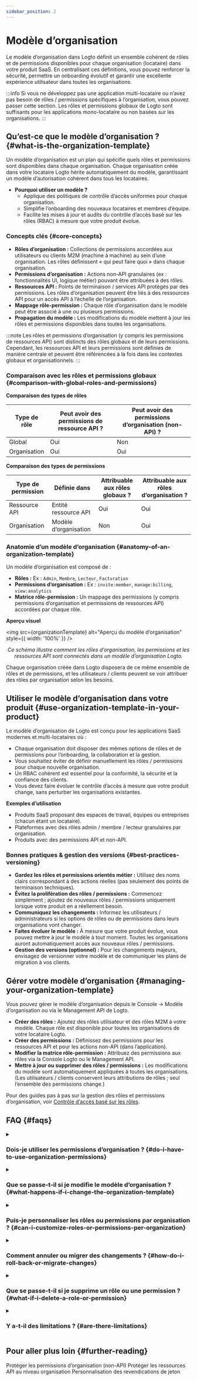 ```yaml
---
sidebar_position: 2
---
```



# Modèle d’organisation

Le <CloudLink to="/organization-template">modèle d’organisation</CloudLink> dans Logto définit un ensemble cohérent de rôles et de permissions disponibles pour chaque organisation (locataire) dans votre produit SaaS. En centralisant ces définitions, vous pouvez renforcer la sécurité, permettre un onboarding évolutif et garantir une excellente expérience utilisateur dans toutes les organisations.

:::info
Si vous ne développez pas une application multi-locataire ou n’avez pas besoin de rôles / permissions spécifiques à l’organisation, vous pouvez passer cette section. Les rôles et permissions globaux de Logto sont suffisants pour les applications mono-locataire ou non basées sur les organisations.
:::

## Qu’est-ce que le modèle d’organisation ? \{#what-is-the-organization-template}

Un modèle d’organisation est un plan qui spécifie quels rôles et permissions sont disponibles dans chaque organisation. Chaque organisation créée dans votre locataire Logto hérite automatiquement du modèle, garantissant un modèle d’autorisation cohérent dans tous les locataires.

- **Pourquoi utiliser un modèle ?**
  - Applique des politiques de contrôle d’accès uniformes pour chaque organisation.
  - Simplifie l’onboarding des nouveaux locataires et membres d’équipe.
  - Facilite les mises à jour et audits du contrôle d’accès basé sur les rôles (RBAC) à mesure que votre produit évolue.

### Concepts clés \{#core-concepts}

- **Rôles d’organisation :** Collections de permissions accordées aux utilisateurs ou clients M2M (machine à machine) au sein d’une organisation. Les rôles définissent « qui peut faire quoi » dans chaque organisation.
- **Permissions d’organisation :** Actions non-API granulaires (ex : fonctionnalités UI, logique métier) pouvant être attribuées à des rôles.
- **Ressources API :** Points de terminaison / services API protégés par des permissions. Les rôles d’organisation peuvent être liés à des ressources API pour un accès API à l’échelle de l’organisation.
- **Mappage rôle-permission :** Chaque rôle d’organisation dans le modèle peut être associé à une ou plusieurs permissions.
- **Propagation du modèle :** Les modifications du modèle mettent à jour les rôles et permissions disponibles dans toutes les organisations.

:::note
Les rôles et permissions d’organisation (y compris les permissions de ressources API) sont distincts des rôles globaux et de leurs permissions. Cependant, les ressources API et leurs permissions sont définies de manière centrale et peuvent être référencées à la fois dans les contextes globaux et organisationnels.
:::

### Comparaison avec les rôles et permissions globaux \{#comparison-with-global-roles-and-permissions}

**Comparaison des types de rôles**

<table>
  <thead>
    <tr>
      <th style={{ width: '200px' }}>Type de rôle</th>
      <th>Peut avoir des permissions de ressource API ?</th>
      <th>Peut avoir des permissions d’organisation (non-API) ?</th>
    </tr>
  </thead>
  <tbody>
    <tr>
      <td>Global</td>
      <td>Oui</td>
      <td>Non</td>
    </tr>
    <tr>
      <td>Organisation</td>
      <td>Oui</td>
      <td>Oui</td>
    </tr>
  </tbody>
</table>

**Comparaison des types de permissions**

<table>
  <thead>
    <tr>
      <th style={{ width: '200px' }}>Type de permission</th>
      <th>Définie dans</th>
      <th>Attribuable aux rôles globaux ?</th>
      <th>Attribuable aux rôles d’organisation ?</th>
    </tr>
  </thead>
  <tbody>
    <tr>
      <td>Ressource API</td>
      <td>Entité ressource API</td>
      <td>Oui</td>
      <td>Oui</td>
    </tr>
    <tr>
      <td>Organisation</td>
      <td>Modèle d’organisation</td>
      <td>Non</td>
      <td>Oui</td>
    </tr>
  </tbody>
</table>

### Anatomie d’un modèle d’organisation \{#anatomy-of-an-organization-template}

Un modèle d’organisation est composé de :

- **Rôles :** Ex : `Admin`, `Membre`, `Lecteur`, `Facturation`
- **Permissions d’organisation :** Ex : `invite:member`, `manage:billing`, `view:analytics`
- **Matrice rôle-permission :** Un mappage des permissions (y compris permissions d’organisation et permissions de ressources API) accordées par chaque rôle.

**Aperçu visuel**

<img src={organizationTemplate} alt="Aperçu du modèle d’organisation" style={{ width: '100%' }} />
<center>
  <figcaption>
    <i>
      Ce schéma illustre comment les rôles d’organisation, les permissions et les ressources API sont connectés dans un modèle d’organisation Logto.
    </i>
  </figcaption>
</center>

Chaque organisation créée dans Logto disposera de ce même ensemble de rôles et de permissions, et les utilisateurs / clients peuvent se voir attribuer des rôles par organisation selon les besoins.

## Utiliser le modèle d’organisation dans votre produit \{#use-organization-template-in-your-product}

Le modèle d’organisation de Logto est conçu pour les applications SaaS modernes et multi-locataires où :

- Chaque organisation doit disposer des mêmes options de rôles et de permissions pour l’onboarding, la collaboration et la gestion.
- Vous souhaitez éviter de définir manuellement les rôles / permissions pour chaque nouvelle organisation.
- Un RBAC cohérent est essentiel pour la conformité, la sécurité et la confiance des clients.
- Vous devez faire évoluer le contrôle d’accès à mesure que votre produit change, sans perturber les organisations existantes.

**Exemples d’utilisation**

- Produits SaaS proposant des espaces de travail, équipes ou entreprises (chacun étant un locataire).
- Plateformes avec des rôles admin / membre / lecteur granulaires par organisation.
- Produits avec des permissions API et non-API.

### Bonnes pratiques & gestion des versions \{#best-practices-versioning}

- **Gardez les rôles et permissions orientés métier :** Utilisez des noms clairs correspondant à des actions réelles (pas seulement des points de terminaison techniques).
- **Évitez la prolifération des rôles / permissions :** Commencez simplement ; ajoutez de nouveaux rôles / permissions uniquement lorsque votre produit en a réellement besoin.
- **Communiquez les changements :** Informez les utilisateurs / administrateurs si les options de rôles ou de permissions dans leurs organisations vont changer.
- **Faites évoluer le modèle :** À mesure que votre produit évolue, vous pouvez mettre à jour le modèle à tout moment. Toutes les organisations auront automatiquement accès aux nouveaux rôles / permissions.
- **Gestion des versions (optionnel) :** Pour les changements majeurs, envisagez de versionner votre modèle et de communiquer les plans de migration à vos clients.

## Gérer votre modèle d’organisation \{#managing-your-organization-template}

Vous pouvez gérer le modèle d’organisation depuis le <CloudLink to="/organization-template">Console → Modèle d’organisation</CloudLink> ou via le Management API de Logto.

- **Créer des rôles :** Ajoutez des rôles utilisateur et des rôles M2M à votre modèle. Chaque rôle est disponible pour toutes les organisations de votre locataire Logto.
- **Créer des permissions :** Définissez des permissions pour les ressources API et pour les actions non-API (dans l’application).
- **Modifier la matrice rôle-permission :** Attribuez des permissions aux rôles via la Console Logto ou le Management API.
- **Mettre à jour ou supprimer des rôles / permissions :** Les modifications du modèle sont automatiquement appliquées à toutes les organisations. (Les utilisateurs / clients conservent leurs attributions de rôles ; seul l’ensemble des permissions change.)

Pour des guides pas à pas sur la gestion des rôles et permissions d’organisation, voir [Contrôle d’accès basé sur les rôles](/authorization/role-based-access-control).

## FAQ \{#faqs}

<details>
<summary>

### Dois-je utiliser les permissions d’organisation ? \{#do-i-have-to-use-organization-permissions}

</summary>

Non, les permissions d’organisation sont optionnelles. Vous pouvez utiliser le modèle d’organisation uniquement pour définir des rôles et des permissions de ressources API si vous le souhaitez.

</details>

<details>
<summary>

### Que se passe-t-il si je modifie le modèle d’organisation ? \{#what-happens-if-i-change-the-organization-template}

</summary>

Les modifications des rôles ou des permissions sont immédiatement répercutées dans toutes les organisations. Les utilisateurs et clients conservent leurs attributions de rôles ; seuls les droits associés à ces rôles peuvent changer.

</details>

<details>
<summary>

### Puis-je personnaliser les rôles ou permissions par organisation ? \{#can-i-customize-roles-or-permissions-per-organization}

</summary>

Pas directement. Les modèles d’organisation imposent un modèle cohérent dans tous les locataires. (Vous pouvez toujours attribuer des rôles différents à des utilisateurs / clients différents dans chaque organisation.)

</details>

<details>
<summary>

### Comment annuler ou migrer des changements ? \{#how-do-i-roll-back-or-migrate-changes}

</summary>

Mettez à jour manuellement le modèle pour restaurer les anciens rôles / permissions. Pour des migrations complexes, envisagez des stratégies de gestion des versions.

</details>

<details>
<summary>

### Que se passe-t-il si je supprime un rôle ou une permission ? \{#what-if-i-delete-a-role-or-permission}

</summary>

Les utilisateurs / clients avec ce rôle perdent l’accès aux permissions qui y étaient liées. La suppression d’une permission la retire de tous les rôles qui l’avaient.

</details>

<details>
<summary>

### Y a-t-il des limitations ? \{#are-there-limitations}

</summary>

La personnalisation se fait au niveau du modèle, pas par organisation. [Contactez-nous](https://logto.io/contact) si vous avez besoin d’exceptions avancées par locataire.

</details>

## Pour aller plus loin \{#further-reading}

<Url href="/authorization/organization-permissions">Protéger les permissions d’organisation (non-API)</Url>
<Url href="/authorization/organization-level-api-resources">
  Protéger les ressources API au niveau organisation
</Url>
<Url href="/developers/custom-token-claims">Personnalisation des revendications de jeton</Url>
